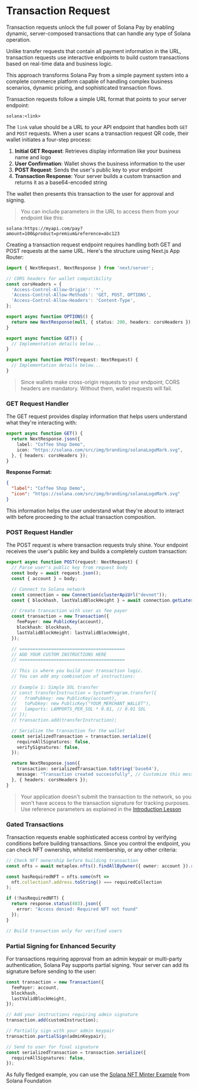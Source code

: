 
# Transaction Request

Transaction requests unlock the full power of Solana Pay by enabling dynamic, server-composed transactions that can handle any type of Solana operation. 

Unlike transfer requests that contain all payment information in the URL, transaction requests use interactive endpoints to build custom transactions based on real-time data and business logic.

This approach transforms Solana Pay from a simple payment system into a complete commerce platform capable of handling complex business scenarios, dynamic pricing, and sophisticated transaction flows.

<ArticleSection name="How Transaction Requests Work" id="how-it-works" level="h2" />

Transaction requests follow a simple URL format that points to your server endpoint:

```
solana:<link>
```

The `link` value should be a URL to your API endpoint that handles both `GET` and `POST` requests. When a user scans a transaction request QR code, their wallet initiates a four-step process:
1. **Initial GET Request**: Retrieves display information like your business name and logo
2. **User Confirmation**: Wallet shows the business information to the user
3. **POST Request**: Sends the user's public key to your endpoint
4. **Transaction Response**: Your server builds a custom transaction and returns it as a base64-encoded string

The wallet then presents this transaction to the user for approval and signing.

> You can include parameters in the URL to access them from your endpoint like this:

```
solana:https://myapi.com/pay?amount=100&product=premium&reference=abc123
```

<ArticleSection name="Building the API Endpoint" id="api-endpoint" level="h2" />

Creating a transaction request endpoint requires handling both GET and POST requests at the same URL. Here's the structure using Next.js App Router:

```ts
import { NextRequest, NextResponse } from 'next/server';

// CORS headers for wallet compatibility
const corsHeaders = {
  'Access-Control-Allow-Origin': '*',
  'Access-Control-Allow-Methods': 'GET, POST, OPTIONS',
  'Access-Control-Allow-Headers': 'Content-Type',
};

export async function OPTIONS() {
  return new NextResponse(null, { status: 200, headers: corsHeaders });
}

export async function GET() {
  // Implementation details below...
}

export async function POST(request: NextRequest) {
  // Implementation details below...
}
```

> Since wallets make cross-origin requests to your endpoint, CORS headers are mandatory. Without them, wallet requests will fail.

### GET Request Handler

The GET request provides display information that helps users understand what they're interacting with:

```ts
export async function GET() {
  return NextResponse.json({
    label: "Coffee Shop Demo",
    icon: "https://solana.com/src/img/branding/solanaLogoMark.svg",
  }, { headers: corsHeaders });
}
```

**Response Format:**

```json
{
  "label": "Coffee Shop Demo",
  "icon": "https://solana.com/src/img/branding/solanaLogoMark.svg"
}
```

This information helps the user understand what they're about to interact with before proceeding to the actual transaction composition.

### POST Request Handler

The POST request is where transaction requests truly shine. Your endpoint receives the user's public key and builds a completely custom transaction:

```ts
export async function POST(request: NextRequest) {
  // Parse user's public key from request body
  const body = await request.json();
  const { account } = body;

  // Connect to Solana network
  const connection = new Connection(clusterApiUrl("devnet"));
  const { blockhash, lastValidBlockHeight } = await connection.getLatestBlockhash();

  // Create transaction with user as fee payer
  const transaction = new Transaction({
    feePayer: new PublicKey(account),
    blockhash: blockhash,
    lastValidBlockHeight: lastValidBlockHeight,
  });

  // ========================================
  // ADD YOUR CUSTOM INSTRUCTIONS HERE
  // ========================================
  
  // This is where you build your transaction logic.
  // You can add any combination of instructions:
  
  // Example 1: Simple SOL transfer
  // const transferInstruction = SystemProgram.transfer({
  //   fromPubkey: new PublicKey(account),
  //   toPubkey: new PublicKey("YOUR_MERCHANT_WALLET"),
  //   lamports: LAMPORTS_PER_SOL * 0.01, // 0.01 SOL
  // });
  // transaction.add(transferInstruction);

  // Serialize the transaction for the wallet
  const serializedTransaction = transaction.serialize({
    requireAllSignatures: false,
    verifySignatures: false,
  });

  return NextResponse.json({
    transaction: serializedTransaction.toString('base64'),
    message: "Transaction created successfully", // Customize this message
  }, { headers: corsHeaders });
}
```

> Your application doesn't submit the transaction to the network, so you won't have access to the transaction signature for tracking purposes. Use reference parameters as explained in the [Introduction Lesson](/zh-CN/courses/solana-pay/introduction#reference)

<ArticleSection name="Advanced Capabilities" id="advanced-capabilities" level="h2" />

### Gated Transactions

Transaction requests enable sophisticated access control by verifying conditions before building transactions. Since you control the endpoint, you can check NFT ownership, whitelist membership, or any other criteria:

```ts
// Check NFT ownership before building transaction
const nfts = await metaplex.nfts().findAllByOwner({ owner: account }).run(); 

const hasRequiredNFT = nfts.some(nft => 
  nft.collection?.address.toString() === requiredCollection
);

if (!hasRequiredNFT) {
  return response.status(403).json({ 
    error: "Access denied: Required NFT not found" 
  });
}

// Build transaction only for verified users
```

### Partial Signing for Enhanced Security

For transactions requiring approval from an admin keypair or multi-party authentication, Solana Pay supports partial signing. Your server can add its signature before sending to the user:

```ts
const transaction = new Transaction({
  feePayer: account,
  blockhash,
  lastValidBlockHeight,
});

// Add your instructions requiring admin signature
transaction.add(customInstruction);

// Partially sign with your admin keypair
transaction.partialSign(adminKeypair);

// Send to user for final signature
const serializedTransaction = transaction.serialize({
  requireAllSignatures: false,
});
```

<ArticleSection name="Example" id="example" level="h2" />

As fully fledged example, you can use the [Solana NFT Minter Example](https://github.com/solana-developers/solana-pay-nft-minter/tree/main) from Solana Foundation

